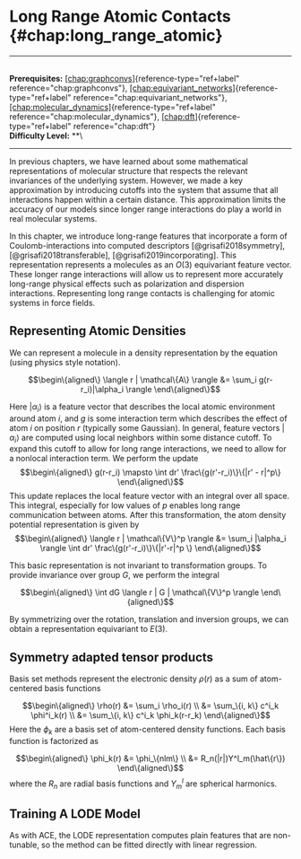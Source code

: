 # Long Range Atomic Contacts \{#chap:long_range_atomic\}

------------------------------------------------------------------------

\
**Prerequisites:**
[\[chap:graphconvs\]](#chap:graphconvs)\{reference-type="ref+label"
reference="chap:graphconvs"\},
[\[chap:equivariant_networks\]](#chap:equivariant_networks)\{reference-type="ref+label"
reference="chap:equivariant_networks"\},
[\[chap:molecular_dynamics\]](#chap:molecular_dynamics)\{reference-type="ref+label"
reference="chap:molecular_dynamics"\},
[\[chap:dft\]](#chap:dft)\{reference-type="ref+label"
reference="chap:dft"\}\
**Difficulty Level:** \*\*\

------------------------------------------------------------------------

In previous chapters, we have learned about some mathematical
representations of molecular structure that respects the relevant
invariances of the underlying system. However, we made a key
approximation by introducing cutoffs into the system that assume that
all interactions happen within a certain distance. This approximation
limits the accuracy of our models since longer range interactions do
play a world in real molecular systems.

In this chapter, we introduce long-range features that incorporate a
form of Coulomb-interactions into computed descriptors
[@grisafi2018symmetry], [@grisafi2018transferable],
[@grisafi2019incorporating]. This representation represents a molecules
as an $O(3)$ equivariant feature vector. These longer range interactions
will allow us to represent more accurately long-range physical effects
such as polarization and dispersion interactions. Representing long
range contacts is challenging for atomic systems in force fields.

## Representing Atomic Densities

We can represent a molecule in a density representation by the equation
(using physics style notation).

$$\begin\{aligned\}
    \langle r | \mathcal\{A\} \rangle &= \sum_i g(r-r_i)|\alpha_i \rangle
\end\{aligned\}$$

Here $|\alpha_i \rangle$ is a feature vector that describes the local
atomic environment around atom $i$, and $g$ is some interaction term
which describes the effect of atom $i$ on position $r$ (typically some
Gaussian). In general, feature vectors $|\alpha_i \rangle$ are computed
using local neighbors within some distance cutoff. To expand this cutoff
to allow for long range interactions, we need to allow for a nonlocal
interaction term. We perform the update $$\begin\{aligned\}
g(r-r_i) \mapsto \int dr' \frac\{g(r'-r_i)\}\{|r' - r|^p\}
\end\{aligned\}$$ This update replaces the local feature vector with an
integral over all space. This integral, especially for low values of $p$
enables long range communication between atoms. After this
transformation, the atom density potential representation is given by
$$\begin\{aligned\}
    \langle r | \mathcal\{V\}^p \rangle &= \sum_i |\alpha_i \rangle \int dr' \frac\{g(r'-r_i)\}\{|r'-r|^p
    \}
\end\{aligned\}$$

This basic representation is not invariant to transformation groups. To
provide invariance over group $G$, we perform the integral

$$\begin\{aligned\}
\int dG \langle r | G | \mathcal\{V\}^p \rangle
\end\{aligned\}$$

By symmetrizing over the rotation, translation and inversion groups, we
can obtain a representation equivariant to $E(3)$.

## Symmetry adapted tensor products

Basis set methods represent the electronic density $\rho(r)$ as a sum of
atom-centered basis functions

$$\begin\{aligned\}
    \rho(r) &= \sum_i \rho_i(r) \\
    &= \sum_\{i, k\} c^i_k \phi^i_k(r) \\
    &= \sum_\{i, k\} c^i_k \phi_k(r-r_k)
\end\{aligned\}$$ Here the $\phi_k$ are a basis set of atom-centered
density functions. Each basis function is factorized as

$$\begin\{aligned\}
    \phi_k(r) &= \phi_\{nlm\} \\
    &= R_n(|r|)Y^l_m(\hat\{r\}) 
\end\{aligned\}$$ where the $R_n$ are radial basis functions and $Y^l_m$
are spherical harmonics.

## Training A LODE Model

As with ACE, the LODE representation computes plain features that are
non-tunable, so the method can be fitted directly with linear
regression.
